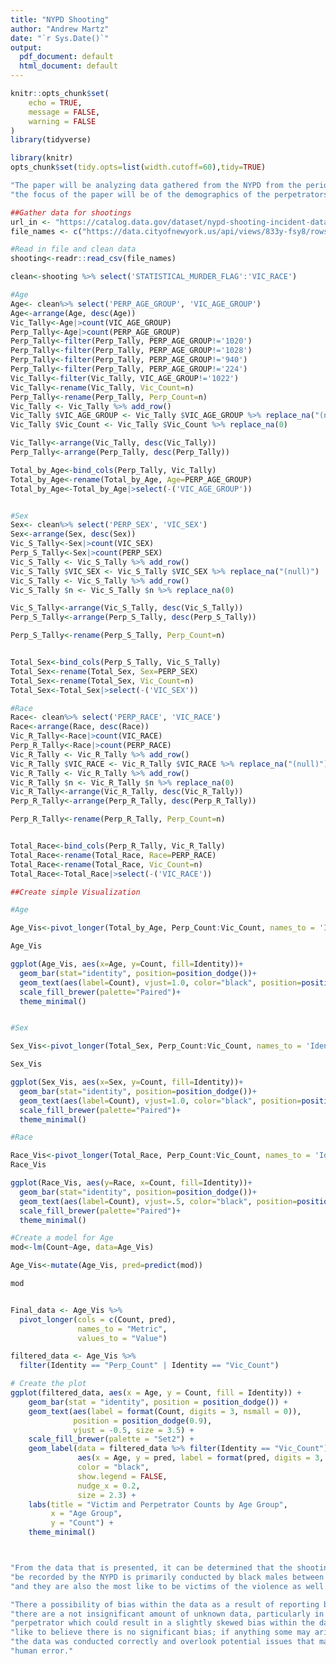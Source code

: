 ---
title: "NYPD Shooting"
author: "Andrew Martz"
date: "`r Sys.Date()`"
output:
  pdf_document: default
  html_document: default
---

```{r setup, include=FALSE}
knitr::opts_chunk$set(
	echo = TRUE,
	message = FALSE,
	warning = FALSE
)
library(tidyverse)
```
```{r include=FALSE}
library(knitr)
opts_chunk$set(tidy.opts=list(width.cutoff=60),tidy=TRUE)
```

```{r Intro, echo=FALSE, results='markup', tidy.opts=list(width.cutoff=60)}
"The paper will be analyzing data gathered from the NYPD from the period of 2006-2023"
"the focus of the paper will be of the demographics of the perpetrators and victims."
```


```{r collect_data}
##Gather data for shootings
url_in <- "https://catalog.data.gov/dataset/nypd-shooting-incident-data-historic"
file_names <- c("https://data.cityofnewyork.us/api/views/833y-fsy8/rows.csv?accessType=DOWNLOAD")
```

```{r data_manipulation}
#Read in file and clean data
shooting<-readr::read_csv(file_names)

clean<-shooting %>% select('STATISTICAL_MURDER_FLAG':'VIC_RACE')

#Age
Age<- clean%>% select('PERP_AGE_GROUP', 'VIC_AGE_GROUP')
Age<-arrange(Age, desc(Age))
Vic_Tally<-Age|>count(VIC_AGE_GROUP)
Perp_Tally<-Age|>count(PERP_AGE_GROUP)
Perp_Tally<-filter(Perp_Tally, PERP_AGE_GROUP!='1020')
Perp_Tally<-filter(Perp_Tally, PERP_AGE_GROUP!='1028')
Perp_Tally<-filter(Perp_Tally, PERP_AGE_GROUP!='940')
Perp_Tally<-filter(Perp_Tally, PERP_AGE_GROUP!='224')
Vic_Tally<-filter(Vic_Tally, VIC_AGE_GROUP!='1022')
Vic_Tally<-rename(Vic_Tally, Vic_Count=n)
Perp_Tally<-rename(Perp_Tally, Perp_Count=n)
Vic_Tally <- Vic_Tally %>% add_row()
Vic_Tally $VIC_AGE_GROUP <- Vic_Tally $VIC_AGE_GROUP %>% replace_na("(null)")
Vic_Tally $Vic_Count <- Vic_Tally $Vic_Count %>% replace_na(0)

Vic_Tally<-arrange(Vic_Tally, desc(Vic_Tally))
Perp_Tally<-arrange(Perp_Tally, desc(Perp_Tally))

Total_by_Age<-bind_cols(Perp_Tally, Vic_Tally)
Total_by_Age<-rename(Total_by_Age, Age=PERP_AGE_GROUP)
Total_by_Age<-Total_by_Age|>select(-('VIC_AGE_GROUP'))


#Sex
Sex<- clean%>% select('PERP_SEX', 'VIC_SEX')
Sex<-arrange(Sex, desc(Sex))
Vic_S_Tally<-Sex|>count(VIC_SEX)
Perp_S_Tally<-Sex|>count(PERP_SEX)
Vic_S_Tally <- Vic_S_Tally %>% add_row()
Vic_S_Tally $VIC_SEX <- Vic_S_Tally $VIC_SEX %>% replace_na("(null)")
Vic_S_Tally <- Vic_S_Tally %>% add_row()
Vic_S_Tally $n <- Vic_S_Tally $n %>% replace_na(0)

Vic_S_Tally<-arrange(Vic_S_Tally, desc(Vic_S_Tally))
Perp_S_Tally<-arrange(Perp_S_Tally, desc(Perp_S_Tally))

Perp_S_Tally<-rename(Perp_S_Tally, Perp_Count=n)


Total_Sex<-bind_cols(Perp_S_Tally, Vic_S_Tally)
Total_Sex<-rename(Total_Sex, Sex=PERP_SEX)
Total_Sex<-rename(Total_Sex, Vic_Count=n)
Total_Sex<-Total_Sex|>select(-('VIC_SEX'))

#Race
Race<- clean%>% select('PERP_RACE', 'VIC_RACE')
Race<-arrange(Race, desc(Race))
Vic_R_Tally<-Race|>count(VIC_RACE)
Perp_R_Tally<-Race|>count(PERP_RACE)
Vic_R_Tally <- Vic_R_Tally %>% add_row()
Vic_R_Tally $VIC_RACE <- Vic_R_Tally $VIC_RACE %>% replace_na("(null)")
Vic_R_Tally <- Vic_R_Tally %>% add_row()
Vic_R_Tally $n <- Vic_R_Tally $n %>% replace_na(0)
Vic_R_Tally<-arrange(Vic_R_Tally, desc(Vic_R_Tally))
Perp_R_Tally<-arrange(Perp_R_Tally, desc(Perp_R_Tally))

Perp_R_Tally<-rename(Perp_R_Tally, Perp_Count=n)


Total_Race<-bind_cols(Perp_R_Tally, Vic_R_Tally)
Total_Race<-rename(Total_Race, Race=PERP_RACE)
Total_Race<-rename(Total_Race, Vic_Count=n)
Total_Race<-Total_Race|>select(-('VIC_RACE'))

```

```{r Visualization}
##Create simple Visualization

#Age

Age_Vis<-pivot_longer(Total_by_Age, Perp_Count:Vic_Count, names_to = 'Identity', values_to = 'Count')

Age_Vis

ggplot(Age_Vis, aes(x=Age, y=Count, fill=Identity))+
  geom_bar(stat="identity", position=position_dodge())+
  geom_text(aes(label=Count), vjust=1.0, color="black", position=position_dodge(0.9), size=3.5)+
  scale_fill_brewer(palette="Paired")+
  theme_minimal()


#Sex

Sex_Vis<-pivot_longer(Total_Sex, Perp_Count:Vic_Count, names_to = 'Identity', values_to = 'Count')

Sex_Vis

ggplot(Sex_Vis, aes(x=Sex, y=Count, fill=Identity))+
  geom_bar(stat="identity", position=position_dodge())+
  geom_text(aes(label=Count), vjust=1.0, color="black", position=position_dodge(0.9), size=3.5)+
  scale_fill_brewer(palette="Paired")+
  theme_minimal()

#Race

Race_Vis<-pivot_longer(Total_Race, Perp_Count:Vic_Count, names_to = 'Identity', values_to = 'Count')
Race_Vis

ggplot(Race_Vis, aes(y=Race, x=Count, fill=Identity))+
  geom_bar(stat="identity", position=position_dodge())+
  geom_text(aes(label=Count), vjust=.5, color="black", position=position_dodge(0.9), size=3.5)+
  scale_fill_brewer(palette="Paired")+
  theme_minimal()

```

```{r Model}
#Create a model for Age
mod<-lm(Count~Age, data=Age_Vis)

Age_Vis<-mutate(Age_Vis, pred=predict(mod))

mod


Final_data <- Age_Vis %>%
  pivot_longer(cols = c(Count, pred), 
               names_to = "Metric", 
               values_to = "Value")

filtered_data <- Age_Vis %>%
  filter(Identity == "Perp_Count" | Identity == "Vic_Count")

# Create the plot
ggplot(filtered_data, aes(x = Age, y = Count, fill = Identity)) +
    geom_bar(stat = "identity", position = position_dodge()) +
    geom_text(aes(label = format(Count, digits = 3, nsmall = 0)), 
              position = position_dodge(0.9), 
              vjust = -0.5, size = 3.5) +
    scale_fill_brewer(palette = "Set2") +
    geom_label(data = filtered_data %>% filter(Identity == "Vic_Count"), 
               aes(x = Age, y = pred, label = format(pred, digits = 3, nsmall = 0)), 
               color = "black", 
               show.legend = FALSE, 
               nudge_x = 0.2, 
               size = 2.3) +
    labs(title = "Victim and Perpetrator Counts by Age Group", 
         x = "Age Group", 
         y = "Count") +
    theme_minimal()




```
```{r Analysis, echo=FALSE, message=TRUE, results='markup', tidy.opts=list(width.cutoff=60)}
"From the data that is presented, it can be determined that the shooting violence that has"
"be recorded by the NYPD is primarily conducted by black males between the ages of 18-44,"
"and they are also the most like to be victims of the violence as well."

```

```{r bias, echo=FALSE, results='markup', tidy.opts=list(width.cutoff=60)}
"There a possibility of bias within the data as a result of reporting bias. It appears that"
"there are a not insignificant amount of unknown data, particularly in regards to the"
"perpetrator which could result in a slightly skewed bias within the data. In myself I would "
"like to believe there is no significant bias; if anything some may arise in the belief that"
"the data was conducted correctly and overlook potential issues that may have arose from"
"human error."

```